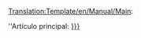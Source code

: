 <noinclude>[[Translation:Template/en/Manual/Main]]</noinclude><noinclude></noinclude>:<div class="noprint relarticle mainarticle">''Artículo principal: [[{{{1}}}/Es|{{{l1|{{{1}}}}}}]]</div>